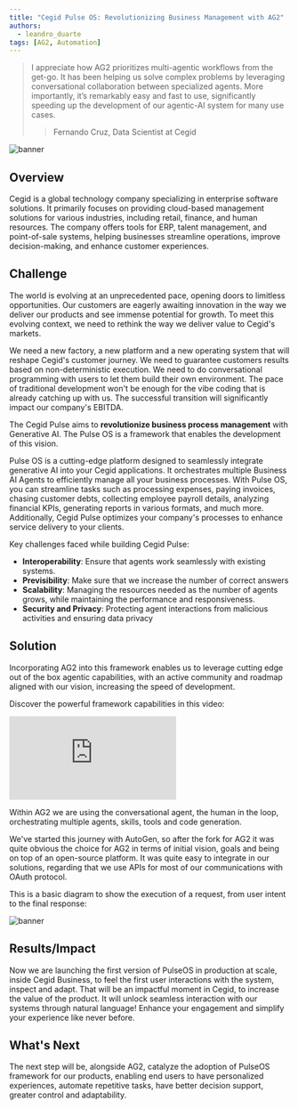 ```yaml
---
title: "Cegid Pulse OS: Revolutionizing Business Management with AG2"
authors:
  - leandro_duarte
tags: [AG2, Automation]
---
```


> I appreciate how AG2 prioritizes multi-agentic workflows from the get-go. It has been helping us solve complex problems by leveraging conversational collaboration between specialized agents. More importantly, it’s remarkably easy and fast to use, significantly speeding up the development of our agentic-AI system for many use cases.
>
> > Fernando Cruz, Data Scientist at Cegid

![banner](img/banner.png)

## Overview

Cegid is a global technology company specializing in enterprise software solutions. It primarily focuses on providing cloud-based management solutions for various industries, including retail, finance, and human resources. The company offers tools for ERP, talent management, and point-of-sale systems, helping businesses streamline operations, improve decision-making, and enhance customer experiences.

## Challenge

The world is evolving at an unprecedented pace, opening doors to limitless opportunities. Our customers are eagerly awaiting innovation in the way we deliver our products and see immense potential for growth. To meet this evolving context, we need to rethink the way we deliver value to Cegid's markets.

We need a new factory, a new platform and a new operating system that will reshape Cegid's customer journey. We need to guarantee customers results based on non-deterministic execution. We need to do conversational programming with users to let them build their own environment. The pace of traditional development won't be enough for the vibe coding that is already catching up with us. The successful transition will significantly impact our company's EBITDA.

The Cegid Pulse aims to **revolutionize business process management** with Generative AI. The Pulse OS is a framework that enables the development of this vision.

Pulse OS is a cutting-edge platform designed to seamlessly integrate generative AI into your Cegid applications. It orchestrates multiple Business AI Agents to efficiently manage all your business processes. With Pulse OS, you can streamline tasks such as processing expenses, paying invoices, chasing customer debts, collecting employee payroll details, analyzing financial KPIs, generating reports in various formats, and much more. Additionally, Cegid Pulse optimizes your company's processes to enhance service delivery to your clients.

Key challenges faced while building Cegid Pulse:

- **Interoperability**: Ensure that agents work seamlessly with existing systems.
- **Previsibility**: Make sure that we increase the number of correct answers
- **Scalability**: Managing the resources needed as the number of agents grows, while maintaining the performance and responsiveness.
- **Security and Privacy**: Protecting agent interactions from malicious activities and ensuring data privacy


## Solution

Incorporating AG2 into this framework enables us to leverage cutting edge out of the box agentic capabilities, with an active community and roadmap aligned with our vision, increasing the speed of development.

Discover the powerful framework capabilities in this video:

<div class="user-story-youtube-container">
  <iframe
    class="w-full aspect-video rounded-md"
    src="https://www.youtube.com/embed/Q7hV-KKOcoY?si=BUaIAw8yFzM76QHt"
    title="YouTube video player"
    frameborder="0"
    allow="accelerometer; autoplay; clipboard-write; encrypted-media; gyroscope; picture-in-picture"
    allowfullscreen
  ></iframe>
</div>


Within AG2 we are using the conversational agent, the human in the loop, orchestrating multiple agents, skills, tools and code generation.

We've started this journey with AutoGen, so after the fork for AG2 it was quite obvious the choice for AG2 in terms of initial vision, goals and being on top of an open-source platform.
It was quite easy to integrate in our solutions, regarding that we use APIs for most of our communications with OAuth protocol.

This is a basic diagram to show the execution of a request, from user intent to the final response:

![banner](img/01.png)


## Results/Impact

Now we are launching the first version of PulseOS in production at scale, inside Cegid Business, to feel the first user interactions with the system, inspect and adapt. That will be an impactful moment in Cegid, to increase the value of the product. It will unlock seamless interaction with our systems through natural language! Enhance your engagement and simplify your experience like never before.

## What's Next

The next step will be, alongside AG2, catalyze the adoption of PulseOS framework for our products, enabling end users to have personalized experiences, automate repetitive tasks, have better decision support, greater control and adaptability.
